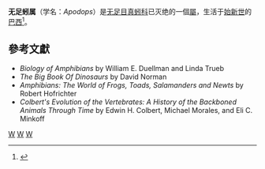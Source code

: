 {{Automatic Taxobox
| taxon = Apodops
| authority = Estes and Wake，1972
| status = Fossil
| status_system = 
| fossil_range = [[始新世|始新世]]，{{fossil range|53|50}}
| subdivision_ranks=[[種|種]]
| subdivision=
*''A. pricei'' <small>Estes and Wake，1972 ([[模式種|模式種]])</small>
}}
'''无足蚓属'''（学名：''Apodops''）是[[无足目|无足目]][[真蚓科|真蚓科]]已灭绝的一個[[屬|屬]]，生活于[[始新世|始新世]]的[[巴西|巴西]]<ref name=database>{{Cite web |url=http://paleodb.org/?a=checkTaxonInfo&taxon_no=37334 |title=The Paleobiology Database - Apodops |accessdate=2013-08-05}}</ref>。

== 參考文獻 ==
{{reflist}}
*''Biology of Amphibians'' by William E. Duellman and Linda Trueb 
*''The Big Book Of Dinosaurs'' by David Norman 
*''Amphibians: The World of Frogs, Toads, Salamanders and Newts'' by Robert Hofrichter
*''Colbert's Evolution of the Vertebrates: A History of the Backboned Animals Through Time'' by Edwin H. Colbert, Michael Morales, and Eli C. Minkoff 

{{taxonbar}}
[[Category:_1972年描述的分类群|W]]
[[Category:始新世动物|W]]
[[Category:兩棲類|W]]